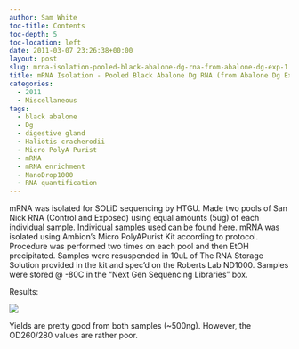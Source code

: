 ```yaml
---
author: Sam White
toc-title: Contents
toc-depth: 5
toc-location: left
date: 2011-03-07 23:26:38+00:00
layout: post
slug: mrna-isolation-pooled-black-abalone-dg-rna-from-abalone-dg-exp-1
title: mRNA Isolation - Pooled Black Abalone Dg RNA (from Abalone Dg Exp 1)
categories:
  - 2011
  - Miscellaneous
tags:
  - black abalone
  - Dg
  - digestive gland
  - Haliotis cracherodii
  - Micro PolyA Purist
  - mRNA
  - mRNA enrichment
  - NanoDrop1000
  - RNA quantification
---
```


mRNA was isolated for SOLiD sequencing by HTGU. Made two pools of San Nick RNA (Control and Exposed) using equal amounts (5ug) of each individual sample. [Individual samples used can be found here](https://spreadsheets0.google.com/ccc?hl=en&key=t4HghspMlGPpaauScCdruFg&hl=en#gid=0). mRNA was isolated using Ambion's Micro PolyAPurist Kit according to protocol. Procedure was performed two times on each pool and then EtOH precipitated. Samples were resuspended in 10uL of The RNA Storage Solution provided in the kit and spec'd on the Roberts Lab ND1000. Samples were stored @ -80C in the "Next Gen Sequencing Libraries" box.

Results:

![](https://eagle.fish.washington.edu/Arabidopsis/RNA%20Spec%20Readings/20110307%20mRNA.JPG)

Yields are pretty good from both samples (~500ng). However, the OD260/280 values are rather poor.
